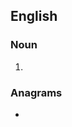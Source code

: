 ==English==

===Noun===
{{head|en|noun form}}

# {{plural of|en|dearling}}

===Anagrams===
* {{anagrams|en|a=adegilnrs|Aldingers|draglines|reginalds}}
